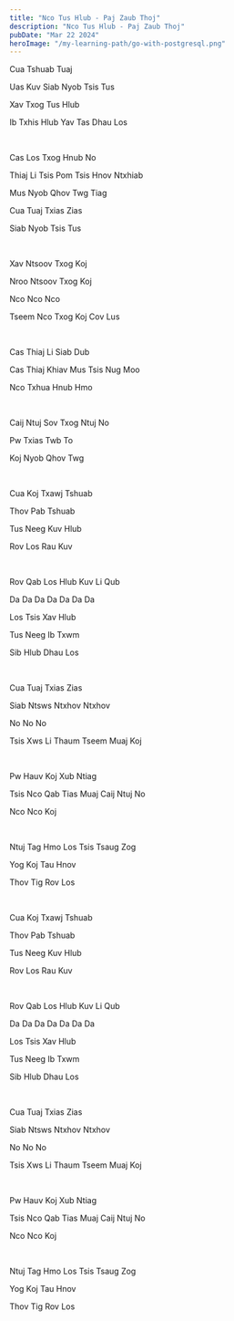 ```yaml
---
title: "Nco Tus Hlub - Paj Zaub Thoj"
description: "Nco Tus Hlub - Paj Zaub Thoj"
pubDate: "Mar 22 2024"
heroImage: "/my-learning-path/go-with-postgresql.png"
---
```


Cua Tshuab Tuaj

Uas Kuv Siab Nyob Tsis Tus

Xav Txog Tus Hlub

Ib Txhis Hlub Yav Tas Dhau Los

<br />

Cas Los Txog Hnub No

Thiaj Li Tsis Pom Tsis Hnov Ntxhiab

Mus Nyob Qhov Twg Tiag

Cua Tuaj Txias Zias

Siab Nyob Tsis Tus

<br />

Xav Ntsoov Txog Koj

Nroo Ntsoov Txog Koj

Nco Nco Nco

Tseem Nco Txog Koj Cov Lus

<br />

Cas Thiaj Li Siab Dub

Cas Thiaj Khiav Mus Tsis Nug Moo

Nco Txhua Hnub Hmo

<br />

Caij Ntuj Sov Txog Ntuj No

Pw Txias Twb To

Koj Nyob Qhov Twg

<br />

Cua Koj Txawj Tshuab

Thov Pab Tshuab

Tus Neeg Kuv Hlub

Rov Los Rau Kuv

<br />

Rov Qab Los Hlub Kuv Li Qub

Da Da Da Da Da Da Da

Los Tsis Xav Hlub

Tus Neeg Ib Txwm

Sib Hlub Dhau Los

<br />

Cua Tuaj Txias Zias

Siab Ntsws Ntxhov Ntxhov

No No No

Tsis Xws Li Thaum Tseem Muaj Koj

<br />

Pw Hauv Koj Xub Ntiag

Tsis Nco Qab Tias Muaj Caij Ntuj No

Nco Nco Koj

<br />

Ntuj Tag Hmo Los Tsis Tsaug Zog

Yog Koj Tau Hnov

Thov Tig Rov Los

<br />

Cua Koj Txawj Tshuab

Thov Pab Tshuab

Tus Neeg Kuv Hlub

Rov Los Rau Kuv

<br />

Rov Qab Los Hlub Kuv Li Qub

Da Da Da Da Da Da Da

Los Tsis Xav Hlub

Tus Neeg Ib Txwm

Sib Hlub Dhau Los

<br />

Cua Tuaj Txias Zias

Siab Ntsws Ntxhov Ntxhov

No No No

Tsis Xws Li Thaum Tseem Muaj Koj

<br />

Pw Hauv Koj Xub Ntiag

Tsis Nco Qab Tias Muaj Caij Ntuj No

Nco Nco Koj

<br />

Ntuj Tag Hmo Los Tsis Tsaug Zog

Yog Koj Tau Hnov

Thov Tig Rov Los
